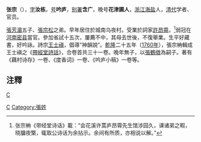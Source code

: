 '''张宗{{ruby|柟|-{zh-cn:nán;zh-tw:ㄋㄢˊ}-}}'''（{{bd|1704年||1765年||catIdx=Z张}}），[[表字|字]]'''汝栋'''，[[号|号]]'''吟庐'''，[[别署|别署]]'''含广'''，晚号'''花津圃人'''，[[浙江|浙江]][[海盐|海盐]]人，[[清代|清代]]学者、官员。

[[張芳湄|張芳湄]]五子、[[張宗松|張宗松]]之弟。早年居住於城南乌夜村。受業於詞家[[許昂霄|許昂霄]]。<ref>张宗柟《带经堂诗话》載：“会花溪许蒿庐昂霄先生馆涉园久，课诸弟之暇，晓牖夜檠，辄取公诗话为余拈示。余间有所质，亦相说以解。”</ref>弱冠在[[河南|河南]][[密县|密县]]當官。參加省試十五次，屢薦不中，其母去世後，不復舉業。生平好藏書，好吟詠。詩宗[[王士禛|王士禛]]，倡導“神韻說”。[[乾隆|乾隆]]二十五年（[[1760年|1760年]]），張宗柟輯成王士禛之《[[帶經堂詩話|帶經堂詩話]]》，合卷首共三十一卷。晚年無子，以[[張鶴徴|張鶴徴]]為嗣子。著有《藕村诗存》一卷、《度香词》一卷、《吟庐小稿》一卷等。

==注釋==
{{reflist}}

[[category:清朝地方官員|C]]
[[Category:海盐人|C]]
[[Category:張姓|Category:張姓]]